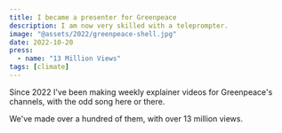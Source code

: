 ```yaml
---
title: I became a presenter for Greenpeace
description: I am now very skilled with a teleprompter.
image: "@assets/2022/greenpeace-shell.jpg"
date: 2022-10-20
press:
  - name: "13 Million Views"
tags: [climate]
---
```


Since 2022 I've been making weekly explainer videos for Greenpeace's channels, with the odd song here or there.

We've made over a hundred of them, with over 13 million views.

<Instagram postUrl="https://www.instagram.com/reel/DDzo3OgOVlq/" />
<Instagram postUrl="https://www.instagram.com/reel/DCHd9SjsTUm/" />
<Instagram postUrl="https://www.instagram.com/reel/DESodsXiG4_/" />
